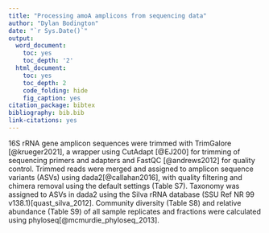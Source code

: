 ```yaml
---
title: "Processing amoA amplicons from sequencing data"
author: "Dylan Bodington"
date: "`r Sys.Date()`"
output:
  word_document:
    toc: yes
    toc_depth: '2'
  html_document:
    toc: yes
    toc_depth: 2
    code_folding: hide
    fig_caption: yes
citation_package: bibtex
bibliography: bib.bib
link-citations: yes
---
```


16S rRNA gene amplicon sequences were trimmed with TrimGalore [@krueger2021], a wrapper using CutAdapt [@EJ200] for trimming of sequencing primers and adapters and FastQC [@andrews2012] for quality control. Trimmed reads were merged and assigned to amplicon sequence variants (ASVs) using dada2[@callahan2016], with quality filtering and chimera removal using the default settings (Table S7). Taxonomy was assigned to ASVs in dada2 using the Silva rRNA database (SSU Ref NR 99 v138.1)[quast_silva_2012]. Community diversity (Table S8) and relative abundance (Table S9) of all sample replicates and fractions were calculated using phyloseq[@mcmurdie_phyloseq_2013]. 
